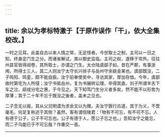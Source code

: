 ```yaml
---
---
---
```

title: 余以为孝标特激于【于原作误作「干」，依大全集校改。】
---



一时之见耳。此盖自古以来人情之常，无足怪者。今世取士之制，主司以一日之知，终身定门生之分。而诸省解试，类以御史监临，主司之权，遂移于帘外。往往州县官皆得阅卷，其所取士，亦谓之门生。太仓陆虞部子如，昔在严郡，有事浙闱，所得士三人。其二人则汝宁太守长兴徐子与岳州守余姚金某也。虞部既没，二子鸣阳、鸣銮，颇不能自振。汝宁前奉使吴中，寻访其家，厚加存恤。今年，虞部故时第宅为人所侵；汝宁书抵岳州，复为书展转讼理，卒得其直。刘子所谓羊舌下车之泣，郈成分宅之惠，于今见之。天下知笃门生分义者多矣，然不能不以形势为厚薄；其于二十年不忘于既没之後者，盖未之见也。

二子念无以报，其从父兄明谟为求余文以为赠。夫汝宁敦行古道，其于为义，不啻毫毛，何足复称述于其侧？虽然，客有谓信陵君：「物有不可忘，有不可不忘。人有德于公子，公子不可忘也。公子有德于人，愿公子忘之也。」吾知汝宁之能忘，而二子乌能已于不可忘哉？作重交一首。

-------------------------